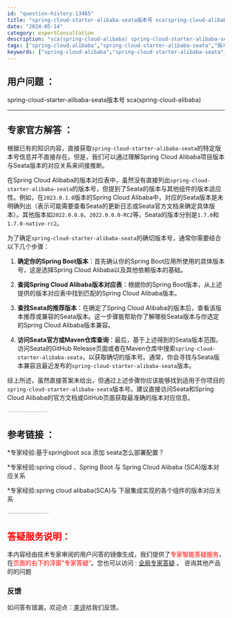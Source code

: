 ```yaml
---
id: "question-history-13465"
title: "spring-cloud-starter-alibaba-seata版本号 sca(spring-cloud-alibaba)"
date: "2024-05-14"
category: expertConsultation
description: "sca(spring-cloud-alibaba) spring-cloud-starter-alibaba-seata版本号"
tags: ["spring-cloud-alibaba","spring-cloud-starter-alibaba-seata","版本号"]
keywords: ["spring-cloud-alibaba","spring-cloud-starter-alibaba-seata","版本号"]
---
```


## 用户问题 ： 
 spring-cloud-starter-alibaba-seata版本号 sca(spring-cloud-alibaba) 

---------------
## 专家官方解答 ：

根据已有的知识内容，直接获取`spring-cloud-starter-alibaba-seata`的特定版本号信息并不直接存在。但是，我们可以通过理解Spring Cloud Alibaba项目版本与Seata版本的对应关系来间接推断。

在Spring Cloud Alibaba的版本对应表中，虽然没有直接列出`spring-cloud-starter-alibaba-seata`的版本号，但提到了Seata的版本与其他组件的版本适应性。例如，在`2023.0.1.0`版本的Spring Cloud Alibaba中，对应的Seata版本是未明确列出（表示可能需要查看Seata的更新日志或Seata官方文档来确定具体版本）。其他版本如`2022.0.0.0`、`2022.0.0.0-RC2`等，Seata的版本分别是`1.7.0`和`1.7.0-native-rc2`。

为了确定`spring-cloud-starter-alibaba-seata`的确切版本号，通常你需要结合以下几个步骤：

1. **确定你的Spring Boot版本**：首先确认你的Spring Boot应用所使用的具体版本号，这是选择Spring Cloud Alibaba以及其他依赖版本的基础。

2. **查阅Spring Cloud Alibaba版本对应表**：根据你的Spring Boot版本，从上述提供的版本对应表中找到匹配的Spring Cloud Alibaba版本。

3. **查找Seata的推荐版本**：在确定了Spring Cloud Alibaba的版本后，查看该版本推荐或兼容的Seata版本。这一步骤能帮助你了解哪些Seata版本与你选定的Spring Cloud Alibaba版本兼容。

4. **访问Seata官方或Maven仓库查询**：最后，基于上述得到的Seata版本范围，访问Seata的GitHub Release页面或者在Maven仓库中搜索`spring-cloud-starter-alibaba-seata`，以获取确切的版本号。通常，你会寻找与Seata版本兼容且最近发布的`spring-cloud-starter-alibaba-seata`版本。

综上所述，虽然直接答案未给出，但通过上述步骤你应该能够找到适用于你项目的`spring-cloud-starter-alibaba-seata`版本号。建议直接访问Seata和Spring Cloud Alibaba的官方文档或GitHub页面获取最准确的版本对应信息。


<font color="#949494">---------------</font> 


## 参考链接 ：

*专家经验:基于springboot sca 添加 seata怎么部署配置？ 
 
 *专家经验:spring cloud 、Spring Boot 与 Spring Cloud Alibaba (SCA)版本对应关系 
 
 *专家经验:spring cloud alibaba(SCA)与 下层集成实现的各个组件的版本对应关系 


 <font color="#949494">---------------</font> 
 


## <font color="#FF0000">答疑服务说明：</font> 

本内容经由技术专家审阅的用户问答的镜像生成，我们提供了<font color="#FF0000">专家智能答疑服务</font>，在<font color="#FF0000">页面的右下的浮窗”专家答疑“</font>。您也可以访问 : [全局专家答疑](https://opensource.alibaba.com/chatBot) 。 咨询其他产品的的问题

### 反馈
如问答有错漏，欢迎点：[差评](https://ai.nacos.io/user/feedbackByEnhancerGradePOJOID?enhancerGradePOJOId=13472)给我们反馈。
